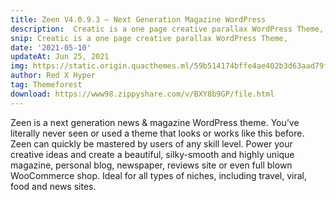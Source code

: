 ---
title: Zeen V4.0.9.3 – Next Generation Magazine WordPress
description:  Creatic is a one page creative parallax WordPress Theme, responsive theme suitable for any creative agency, corporate business, startups, personal portfolio or web studios
snip: Creatic is a one page creative parallax WordPress Theme,
date: '2021-05-10'
updateAt: Jun 25, 2021
img: https://static.origin.quacthemes.ml/59b514174bffe4ae402b3d63aad79fe0/A18961AF4B7341366AB0F04C30227BC/e1dcfa15.jpg
author: Red X Hyper
tag: Themeforest
download: https://www98.zippyshare.com/v/BXY8b9GP/file.html
---
Zeen is a next generation news & magazine WordPress theme. You’ve literally never seen or used a theme that looks or works like this before. Zeen can quickly be mastered by users of any skill level. Power your creative ideas and create a beautiful, silky-smooth and highly unique magazine, personal blog, newspaper, reviews site or even full blown WooCommerce shop. Ideal for all types of niches, including travel, viral, food and news sites.